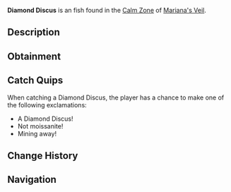 {{FishInfobox
|image          = Diamond Discus.png
|rarity         = Uncommon
|sea            = First Sea
|location       = [[Calm Zone]]
|sublocation    = 
|sources        = Fishing Rod
|radar_location = 
|xp             = 110
|weather        = Clear
|time           = Day
|season         = Winter
|bait           = Flakes
|base_weight    = 175
|base_value     = 1200
|weight_range   = 95
|base_chance    = 55
|base_resil     = 85
}}
'''Diamond Discus''' is an {{Rarity|Uncommon}} fish found in the [[Calm Zone]] of [[Mariana's Veil]].

== Description ==
{{Description|A flat, disc-shaped fish with diamond-like scales that reflect light beautifully.|Bestiary Entry}}

== Obtainment ==
{{Description|Glistening in freezing waters, notably when the sky is clear.|Bestiary Hint}}
{{Fish Availability|
Mariana's Veil/Calm Zone
|top_rods      = 
Ethereal Prism Rod\258126.67\70314.75;
Fast Rod\256286.98\65377.36;
No-Life Rod\256110.06\65328.06;
Summit Rod\255682.1\47652.24;
Seraphic Rod\254927.27\65026.36;
Resourceful Rod\246429.84\45549.83;
Wildflower Rod\242392.6\42069.78;
Nocturnal Rod\169487.05\142809.64;
Adventurer's Rod\203945.78\48941.97;
Depthseeker Rod\252861.27\50771.23;
Verdant Shear Rod\251490.54\55599.38;
Trident Rod\250799.35\45604.07;
Avalanche Rod\249122.88\45606.39;
Free Spirit Rod\247764.01\45536.38;
Blazebringer Rod\240722.11\52409.98;
Zeus Rod\238397.88\55500.08;
Volcanic Rod\233625.79\42158.02;
Challenger's Rod\233612.74\59519.44;
Rod Of The Forgotten Fang\232784.44\59378.21;
Rod Of The Depths\221211.51\54057.69;
Rod Of The Exalted One\203910.24\50714.02;
Steady Rod\133762.89\25494.51
|recommended   = Ethereal Prism Rod
}}

== Catch Quips ==
When catching a Diamond Discus, the player has a chance to make one of the following exclamations:
* A Diamond Discus!
* Not moissanite!
* Mining away!

== Change History ==
{{Change History|{{subst:Current Version}}}}

== Navigation ==
{{Fish Navbox|Calm Zone}}